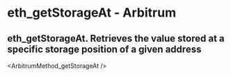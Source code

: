 # eth_getStorageAt  - Arbitrum

## eth_getStorageAt. Retrieves the value stored at a specific storage position of a given address


<ArbitrumMethod_getStorageAt  />
